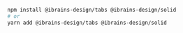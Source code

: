 ```bash
npm install @ibrains-design/tabs @ibrains-design/solid
# or
yarn add @ibrains-design/tabs @ibrains-design/solid
```
